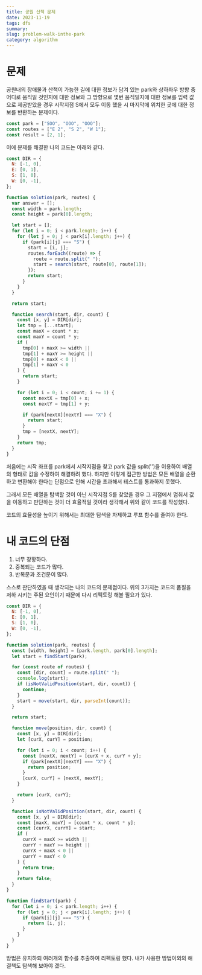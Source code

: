 ```yaml
---
title: 공원 산책 문제
date: 2023-11-19
tags: dfs
summary:
slug: problem-walk-inthe-park
category: algorithm
---
```


# 문제

공원내의 장애물과 산책이 가능한 길에 대한 정보가 담겨 있는 park와 상하좌우 방향 중 어디로 움직일 것인지에 대한 정보와 그 방향으로 몇번 움직일지에 대한 정보를 입력 값으로 제공받았을 경우 시작지점 S에서 모두 이동 했을 시 마지막에 위치한 곳에 대한 정보를 반환하는 문제이다.

```javascript
const park = ["SOO", "OOO", "OOO"];
const routes = ["E 2", "S 2", "W 1"];
const result = [2, 1];
```

이에 문제를 해결한 나의 코드는 아래와 같다.

```javascript
const DIR = {
  N: [-1, 0],
  E: [0, 1],
  S: [1, 0],
  W: [0, -1],
};

function solution(park, routes) {
  var answer = [];
  const width = park.length;
  const height = park[0].length;

  let start = [];
  for (let i = 0; i < park.length; i++) {
    for (let j = 0; j < park[i].length; j++) {
      if (park[i][j] === "S") {
        start = [i, j];
        routes.forEach((route) => {
          route = route.split(" ");
          start = search(start, route[0], route[1]);
        });
        return start;
      }
    }
  }

  return start;

  function search(start, dir, count) {
    const [x, y] = DIR[dir];
    let tmp = [...start];
    const maxX = count * x;
    const maxY = count * y;
    if (
      tmp[0] + maxX >= width ||
      tmp[1] + maxY >= height ||
      tmp[0] + maxX < 0 ||
      tmp[1] + maxY < 0
    ) {
      return start;
    }

    for (let i = 0; i < count; i += 1) {
      const nextX = tmp[0] + x;
      const nextY = tmp[1] + y;

      if (park[nextX][nextY] === "X") {
        return start;
      }
      tmp = [nextX, nextY];
    }
    return tmp;
  }
}
```

처음에는 시작 좌표를 park에서 시작지점을 찾고 park 값을 split('')을 이용하여 배열의 형태로 값을 수정하여 해결하려 했다.
하지만 이렇게 접근한 방법은 모든 배열을 순환하고 변환해야 한다는 단점으로 인해 시간을 초과해서 테스트를 통과하지 못했다.

그래서 모든 배열을 탐색할 것이 아닌 시작지점 S를 찾았을 경우 그 지점에서 멈춰서 값을 이동하고 판단하는 것이 더 효율적일 것이라 생각해서 위와 같이 코드를 작성했다.

코드의 효율성을 높이기 위해서는 최대한 탐색을 자제하고 루프 함수를 줄여야 한다.

# 내 코드의 단점

1. 너무 장황하다.
2. 중복되는 코드가 많다.
3. 반복문과 조건문이 많다.

스스로 판단하였을 때 생각되는 나의 코드의 문제점이다. 위의 3가지는 코드의 품질을 저하 시키는 주된 요인이기 때문에 다시 리펙토링 해볼 필요가 있다.

```javascript
const DIR = {
  N: [-1, 0],
  E: [0, 1],
  S: [1, 0],
  W: [0, -1],
};

function solution(park, routes) {
  const [width, height] = [park.length, park[0].length];
  let start = findStart(park);

  for (const route of routes) {
    const [dir, count] = route.split(" ");
    console.log(start);
    if (isNotValidPosition(start, dir, count)) {
      continue;
    }
    start = move(start, dir, parseInt(count));
  }

  return start;

  function move(position, dir, count) {
    const [x, y] = DIR[dir];
    let [curX, curY] = position;

    for (let i = 0; i < count; i++) {
      const [nextX, nextY] = [curX + x, curY + y];
      if (park[nextX][nextY] === "X") {
        return position;
      }
      [curX, curY] = [nextX, nextY];
    }

    return [curX, curY];
  }

  function isNotValidPosition(start, dir, count) {
    const [x, y] = DIR[dir];
    const [maxX, maxY] = [count * x, count * y];
    const [currX, currY] = start;
    if (
      currX + maxX >= width ||
      currY + maxY >= height ||
      currX + maxX < 0 ||
      currY + maxY < 0
    ) {
      return true;
    }
    return false;
  }
}

function findStart(park) {
  for (let i = 0; i < park.length; i++) {
    for (let j = 0; j < park[i].length; j++) {
      if (park[i][j] === "S") {
        return [i, j];
      }
    }
  }
}
```

방법은 유지하되 여러개의 함수를 추출하여 리펙토링 했다. 내가 사용한 방법이외의 해결책도 탐색해 보아야 겠다.

